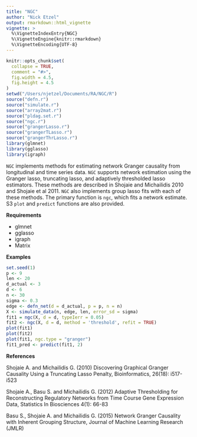 ```yaml
---
title: "NGC"
author: "Nick Etzel"
output: rmarkdown::html_vignette
vignette: >
  %\VignetteIndexEntry{NGC}
  %\VignetteEngine{knitr::rmarkdown}
  %\VignetteEncoding{UTF-8}
---
```


```r
knitr::opts_chunk$set(
  collapse = TRUE,
  comment = "#>",
  fig.width = 4.5,
  fig.height = 4.5
)
setwd("/Users/njetzel/Documents/RA/NGC/R")
source("defn.r")
source("simulate.r")
source("array2mat.r")
source("pldag.set.r")
source("ngc.r")
source("grangerLasso.r")
source("grangerTLasso.r")
source("grangerThrLasso.r")
library(glmnet)
library(gglasso)
library(igraph)
```


```NGC``` implements methods for estimating network Granger causality from longitudinal and time series data. ```NGC``` supports network estimation using the Granger lasso, truncating lasso, and adaptively thresholded lasso estimators. These methods are described in Shojaie and Michailidis 2010 and Shojaie et al 2011. ```NGC``` also implements group lasso fits with each of these methods. The primary function is ```ngc```, which fits a network estimate. S3 ```plot``` and ```predict``` functions are also provided.

**Requirements**

* glmnet
* gglasso
* igraph
* Matrix

**Examples**
```r
set.seed(1)
p <- 9
len <- 20
d_actual <- 3
d <- 6
n <- 30
sigma <- 0.3
edge <- defn_net(d = d_actual, p = p, n = n)
X <- simulate_data(n, edge, len, error_sd = sigma)
fit1 = ngc(X, d = d, typeIerr = 0.05)
fit2 <- ngc(X, d = d, method = 'threshold', refit = TRUE)
plot(fit1)
plot(fit2)
plot(fit1, ngc.type = "granger")
fit1_pred <- predict(fit1, 2)
```

**References**

Shojaie A. and Michailidis G. (2010) Discovering Graphical Granger Causality Using a Truncating Lasso Penalty, Bioinformatics, 26(18): i517-i523

Shojaie A., Basu S. and Michailidis G. (2012) Adaptive Thresholding for Reconstructing Regulatory Networks from Time Course Gene Expression Data, Statistics In Biosciences 4(1): 66-83

Basu S., Shojaie A. and Michailidis G. (2015) Network Granger Causality with Inherent Grouping Structure, Journal of Machine Learning Research (JMLR)
